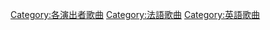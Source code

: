 {{noteTA
|1=zh-cn:席琳·迪翁;zh-hk:莎蓮·迪安;zh-tw:席琳·狄翁;zh-sg:塞利娜·迪翁;
}}
{{Category explanation|'''[[席琳·迪翁|席琳·迪翁]]'''的歌曲}}{{Cat see also|席琳·狄翁音樂專輯}}

{{DEFAULTSORT:Dion, Celine}}
[[Category:各演出者歌曲|Category:各演出者歌曲]]
[[Category:法語歌曲|Category:法語歌曲]]
[[Category:英語歌曲|Category:英語歌曲]]